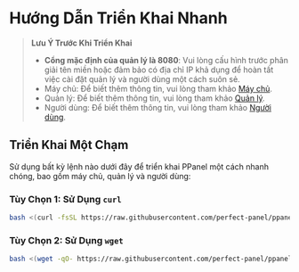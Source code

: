 # Hướng Dẫn Triển Khai Nhanh

> **Lưu Ý Trước Khi Triển Khai**
>
> - **Cổng mặc định của quản lý là 8080**: Vui lòng cấu hình trước phân giải tên miền hoặc đảm bảo có địa chỉ IP khả dụng để hoàn tất việc cài đặt quản lý và người dùng một cách suôn sẻ.
> - Máy chủ: Để biết thêm thông tin, vui lòng tham khảo [Máy chủ](/vi-VN/docs/server/config).
> - Quản lý: Để biết thêm thông tin, vui lòng tham khảo [Quản lý](/vi-VN/docs/admin/config).
> - Người dùng: Để biết thêm thông tin, vui lòng tham khảo [Người dùng](/vi-VN/docs/user/config).

## Triển Khai Một Chạm

Sử dụng bất kỳ lệnh nào dưới đây để triển khai PPanel một cách nhanh chóng, bao gồm máy chủ, quản lý và người dùng:

### Tùy Chọn 1: Sử Dụng `curl`

```bash
bash <(curl -fsSL https://raw.githubusercontent.com/perfect-panel/ppanel-script/refs/heads/main/install.sh)
```

### Tùy Chọn 2: Sử Dụng `wget`

```bash
bash <(wget -qO- https://raw.githubusercontent.com/perfect-panel/ppanel-script/refs/heads/main/install.sh)
```



<Giscus />
